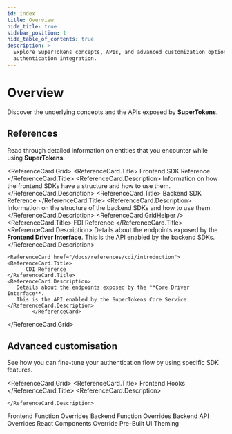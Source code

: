 ```yaml
---
id: index
title: Overview
hide_title: true
sidebar_position: 1
hide_table_of_contents: true
description: >-
  Explore SuperTokens concepts, APIs, and advanced customization options for
  authentication integration.
---
```



# Overview

Discover the underlying concepts and the APIs exposed by **SuperTokens**.

## References

Read through detailed information on entities that you encounter while using **SuperTokens**.

<ReferenceCard.Grid>
  <ReferenceCard href="/docs/references/frontend-sdks/reference">
    <ReferenceCard.Title>
        Frontend SDK Reference
    </ReferenceCard.Title>
    <ReferenceCard.Description>
       Information on how the frontend SDKs have a structure and how to use them.
    </ReferenceCard.Description>
			</ReferenceCard>
  <ReferenceCard href="/docs/references/backend-sdks/reference">
    <ReferenceCard.Title>
        Backend SDK Reference
    </ReferenceCard.Title>
    <ReferenceCard.Description>
       Information on the structure of the backend SDKs and how to use them.
    </ReferenceCard.Description>
			</ReferenceCard>
<ReferenceCard.GridHelper />
    <ReferenceCard href="/docs/references/fdi/introduction">
    <ReferenceCard.Title>
          FDI Reference
    </ReferenceCard.Title>
    <ReferenceCard.Description>
       Details about the endpoints exposed by the **Frontend Driver Interface**.
       This is the API enabled by the backend SDKs.
    </ReferenceCard.Description>
			</ReferenceCard>

    <ReferenceCard href="/docs/references/cdi/introduction">
    <ReferenceCard.Title>
          CDI Reference
    </ReferenceCard.Title>
    <ReferenceCard.Description>
       Details about the endpoints exposed by the **Core Driver Interface**.
       This is the API enabled by the SuperTokens Core Service.
    </ReferenceCard.Description>
			</ReferenceCard>
		
</ReferenceCard.Grid>



## Advanced customisation

See how you can fine-tune your authentication flow by using specific SDK features.


<ReferenceCard.Grid>
  <ReferenceCard href="/docs/references/frontend-sdks/hooks">
    <ReferenceCard.Title>
      Frontend Hooks 
    </ReferenceCard.Title>
    <ReferenceCard.Description>
    
    </ReferenceCard.Description>
  </ReferenceCard>
  <ReferenceCard href="/docs/references/frontend-sdks/function-overrides">
    <ReferenceCard.Title>
      Frontend Function Overrides
    </ReferenceCard.Title>
    <ReferenceCard.Description>
    </ReferenceCard.Description>
  </ReferenceCard>
<ReferenceCard.GridHelper />

  <ReferenceCard href="/docs/references/backend-sdks/function-overrides">
    <ReferenceCard.Title>
      Backend Function Overrides
    </ReferenceCard.Title>
    <ReferenceCard.Description>
    </ReferenceCard.Description>
  </ReferenceCard>

  <ReferenceCard href="/docs/references/backend-sdks/api-overrides">
    <ReferenceCard.Title>
      Backend API Overrides
    </ReferenceCard.Title>
    <ReferenceCard.Description>
    </ReferenceCard.Description>
  </ReferenceCard>
<ReferenceCard.GridHelper />
  <ReferenceCard href="/docs/references/frontend-sdks/prebuilt-ui/override-react-components">
    <ReferenceCard.Title>
      React Components Override
    </ReferenceCard.Title>
    <ReferenceCard.Description>
    </ReferenceCard.Description>
  </ReferenceCard>
  <ReferenceCard href="/docs/references/frontend-sdks/prebuilt-ui/changing-colours">
    <ReferenceCard.Title>
      Pre-Built UI Theming 
    </ReferenceCard.Title>
    <ReferenceCard.Description>
    </ReferenceCard.Description>
  </ReferenceCard>
</ReferenceCard.Grid>

